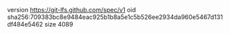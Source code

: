 version https://git-lfs.github.com/spec/v1
oid sha256:709383bc8e9484eac925b1b8a5e1c5b526ee2934da960e5467d131df484e5462
size 4089
